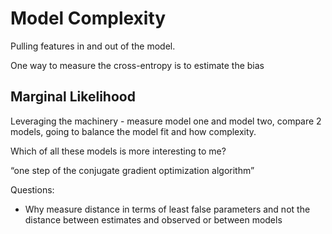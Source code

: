 # Model Complexity

Pulling features in and out of the model.

One way to measure the cross-entropy is to estimate the bias

## Marginal Likelihood

Leveraging the machinery - measure model one and model two, compare 2 models, going to balance the model fit and how complexity.

Which of all these models is more interesting to me?

"one step of the conjugate gradient optimization algorithm"

Questions:

* Why measure distance in terms of least false parameters and not the distance between estimates and observed or between models
